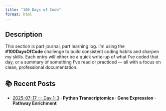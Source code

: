 ```yaml
---
title: "100 Days of Code"
format: html
---
```





## Description

This section is part journal, part learning log. I’m using the **#100DaysOfCode** challenge to build consistent coding habits and sharpen my skills. Each entry will either be a quick write-up of what I’ve coded that day, or a summary of something I’ve read or practiced — all with a focus on clean, professional documentation.

## 📚 Recent Posts

- [2025-07-17 — Day 1-3](Day1.qmd) **· Python Transcriptomics · Gene Expression · Pathway Enrichment**
